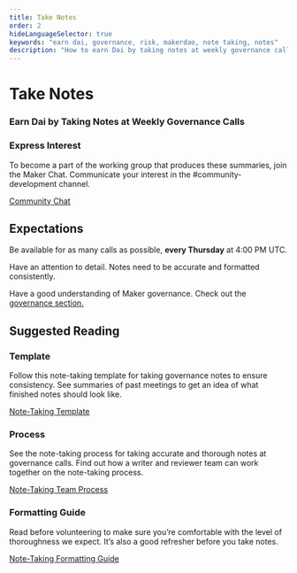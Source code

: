 ```yaml
---
title: Take Notes
order: 2
hideLanguageSelector: true
keywords: "earn dai, governance, risk, makerdao, note taking, notes"
description: "How to earn Dai by taking notes at weekly governance calls."
---
```


# Take Notes

### Earn Dai by Taking Notes at Weekly Governance Calls

<CTA>

### Express Interest

To become a part of the working group that produces these summaries, join the Maker Chat. Communicate your interest in the \#community-development channel.

[Community Chat](https://chat.makerdao.com/channel/community-development)

</CTA>

## Expectations

<Checklist>

Be available for as many calls as possible, **every Thursday** at 4:00 PM UTC.

Have an attention to detail. Notes need to be accurate and formatted consistently.

Have a good understanding of Maker governance. Check out the [governance section.](/learn/governance/)

</Checklist>

## Suggested Reading

<Chocolate>

<Box>

### Template

Follow this note-taking template for taking governance notes to ensure consistency. See <Link to="https://community-development.makerdao.com/governance/governance-and-risk-meetings/summaries"> summaries of past meetings</Link> to get an idea of what finished notes should look like.

[Note-Taking Template](/contribute/governance_and_risk_meetings/take-notes/call-template-governance-and-risk-meetings/)

</Box>

<Box>

### Process

See the note-taking process for taking accurate and thorough notes at governance calls. Find out how a writer and reviewer team can work together on the note-taking process.

[Note-Taking Team Process](/contribute/governance_and_risk_meetings/take-notes/note-taking-team/)

</Box>

<Box>

### Formatting Guide

Read before volunteering to make sure you’re comfortable with the level of thoroughness we expect. It’s also a good refresher before you take notes.

[Note-Taking Formatting Guide](/contribute/governance_and_risk_meetings/take-notes/formatting-guide/)

</Box>

</Chocolate>
